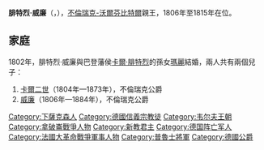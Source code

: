 {{Multiple issues|
{{Expand language|1=en|time=2020-11-17T05:36:29+00:00}}
{{Unreferenced|time=2020-11-17T05:36:29+00:00}}
}}
{{Infobox noble
| name        = 腓特烈·威廉
| image       = Herzog Friedrich Wilhelm von Braunschweig-Oels, der Schwarze Herzog.jpg
| image_size  = 180px
| succession  = 不倫瑞克-沃爾芬比特爾親王
| reign       = 1806年 — 1815年
| predecessor = [[卡爾·威廉·斐迪南_(不倫瑞克-沃爾芬比特爾)|卡爾·威廉·斐迪南]]
| successor   = [[卡爾二世_(不倫瑞克)|卡爾二世]]
| birth_date  = {{Birth date|1771|10|9|df=yes}}
| birth_place = [[不倫瑞克|不倫瑞克]]
| death_date  = {{Death date and age|1815|6|16|1771|10|9|df=yes}}
| death_place = [[熱納普|熱納普]]
| noble family= [[韋爾夫家族|韋爾夫家族]]
| spouse      = [[巴登的瑪麗_(1782-1808)|巴登的瑪麗]]
| father      = [[卡尔·威廉·斐迪南_(不伦瑞克-沃尔芬比特尔)|卡爾·威廉·斐迪南]]
| mother      = [[大不列顛的奧古斯塔|大不列顛的奧古斯塔]]
}}
'''腓特烈·威廉'''（{{lang-de|Friedrich Wilhelm}}，{{bd|1771年|10月9日|1815年|6月16日}}），[[布倫瑞克-沃爾芬比特爾親王國|不倫瑞克-沃爾芬比特爾]]親王，1806年至1815年在位。

== 家庭 ==
1802年，腓特烈·威廉與巴登藩侯[[卡尔·弗里德里希_(巴登)|卡爾·腓特烈]]的孫女[[巴登的瑪麗_(1782-1808)|瑪麗]]結婚，兩人共有兩個兒子：
# [[卡爾二世_(不倫瑞克)|卡爾二世]]（1804年—1873年），不倫瑞克公爵
# [[威廉_(不倫瑞克)|威廉]]（1806年—1884年），不倫瑞克公爵

{{S-start}}
{{S-hou|[[韋爾夫家族|韋爾夫王朝]]|1771年|10月9日|1815年|6月16日}}
{{s-reg}}
{{S-bef|before=[[卡爾·威廉·斐迪南_(不倫瑞克-沃爾芬比特爾)|卡爾·威廉·斐迪南]]}}
{{S-ttl|title=[[不倫瑞克統治者列表|不倫瑞克-貝沃恩公爵]]|years=1806年—1807年}}
{{S-aft|after=被法國征服並併入[[威斯特伐利亞王國|威斯特伐利亞]]}}
{{S-new|reason=[[維也納會議|成立公國]]}}
{{S-ttl|title=[[不倫瑞克統治者列表|不倫瑞克公爵]]|years=1813年—1815年}}
{{S-aft|after=[[卡爾二世_(不倫瑞克)|卡爾二世]]}}
{{S-end}}

[[Category:下薩克森人|Category:下薩克森人]]
[[Category:德國信義宗教徒|Category:德國信義宗教徒]]
[[Category:韦尔夫王朝|Category:韦尔夫王朝]]
[[Category:拿破崙戰爭人物|Category:拿破崙戰爭人物]]
[[Category:新教君主|Category:新教君主]]
[[Category:德国阵亡军人|Category:德国阵亡军人]]
[[Category:法國大革命戰爭軍事人物|Category:法國大革命戰爭軍事人物]]
[[Category:普魯士將軍|Category:普魯士將軍]]
[[Category:德國公爵|Category:德國公爵]]